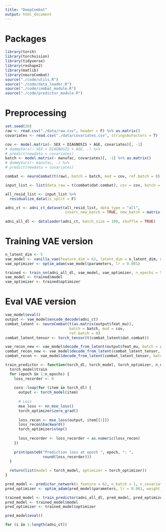 ```yaml
---
title: "DeepCombat"
output: html_document
---
```


# Packages
```r
library(torch)
library(torchvision)
library(tidyverse)
library(reshape2)
library(matlib)
library(neuroCombat)
source("./code/utils.R")
source("./code/data_loader.R")
source("./code/combat_module.R")
source("./code/predictor_module.R")
```

# Preprocessing
```r
set.seed(20)
raw <- read.csv("./data/raw.csv", header = F) %>% as.matrix()
covariates <- read.csv("./data/covariates.csv", stringsAsFactors = T)

cov <- model.matrix(~ SEX + DIAGNOSIS + AGE, covariates)[, -1]
# dummyVars(~ SEX + DIAGNOSIS + AGE, .) %>% 
# predict(newdata = covariates)
batch <- model.matrix(~ manufac, covariates)[, -1] %>% as.matrix()
# dummyVars(~ manufac, .) %>% 
# predict(newdata = covariates)

combat <- neuroCombat(t(raw), batch = batch, mod = cov, ref.batch = 0)

input_list <- list(data_raw = t(combat$dat.combat), cov = cov, batch = batch)

all_resid_list <- input_list %>% 
  residualize_data(is_split = F)

adni_ct <- adni_ct_dataset(all_resid_list, data_type = "all", 
                           insert_new_batch = TRUE, new_batch = matrix(0, nrow = nrow(raw),
                                                                             ncol = 1))
adni_all_dl <- dataloader(adni_ct, batch_size = 100, shuffle = TRUE)
```

# Training VAE version
```r
n_latent_dim <- 5
vae_model <- vanilla_vae(feature_dim = 62, latent_dim = n_latent_dim, n_batch = 1, n_covariate = 4)
vae_optimizer <- optim_adam(vae_model$parameters, lr = 0.001)

trained <- train_nn(adni_all_dl, vae_model, vae_optimizer, n_epochs = 50, beta = 1 / n_latent_dim)
vae_model <- trained$model
vae_optimizer <- trained$optimizer
```

# Eval VAE version
```r
vae_model$eval()
output <- vae_model$encode_decode(adni_ct)
combat_latent <- neuroCombat(t(as.matrix(output$feat_mu)), 
                             batch = batch, mod = cov, 
                             ref.batch = 0)
combat_latent_tensor <- torch_tensor(t(combat_latent$dat.combat))

vae_recon_new <- vae_model$decode_from_latent(output$feat_mu, batch = adni_ct$new_batch)
combat_recon_new <- vae_model$decode_from_latent(combat_latent_tensor, batch = adni_ct$new_batch)
combat_recon <- vae_model$decode_from_latent(combat_latent_tensor, batch = adni_ct$batch)
```

```r
train_predictor <- function(torch_dl, torch_model, torch_optimizer, n_epochs) {
  torch_model$train
  for (epoch in 1:n_epochs) {
    loss_recorder <- 0
    
    coro::loop(for (item in torch_dl) {
      output <- torch_model(item)
      
      # Loss
      mse_loss <- nn_mse_loss()
      torch_optimizer$zero_grad()
      
      loss_recon <- mse_loss(output, item[[1]])
      loss_recon$backward()
      torch_optimizer$step()
      
      loss_recorder <- loss_recorder + as.numeric(loss_recon)
    })
    
    print(paste0("Prediction loss at epoch ", epoch, ": ", 
                 round(loss_recorder)))
  }
  
  return(list(model = torch_model, optimizer = torch_optimizer))
}
```

```r
pred_model <- predictor_network(n_feature = 62, n_batch = 1, n_covariate = 4, dropout_rate = 0.9)
pred_optimizer <- optim_adam(pred_model$parameters, lr = 0.001, weight_decay = 0.01)

trained_model <- train_predictor(adni_all_dl, pred_model, pred_optimizer, n_epochs = 10)
pred_model <- trained_model$model
pred_optimizer <- trained_model$optimizer
```

```r
pred_model$eval()

for (i in 1:length(adni_ct))

```




